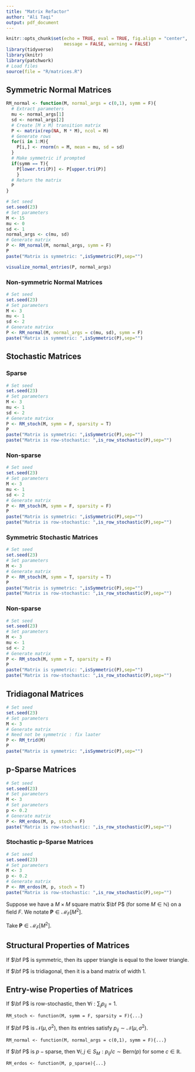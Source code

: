 ```yaml
---
title: "Matrix Refactor"
author: "Ali Taqi"
output: pdf_document
---
```


```r
knitr::opts_chunk$set(echo = TRUE, eval = TRUE, fig.align = "center", 
                      message = FALSE, warning = FALSE)
library(tidyverse)
library(knitr)
library(patchwork)
# Load files
source(file = "R/matrices.R")
```

## Symmetric Normal Matrices

```r
RM_normal <- function(M, normal_args = c(0,1), symm = F){
  # Extract parameters
  mu <- normal_args[1]
  sd <- normal_args[2]
  # Create [M x M] transition matrix
  P <- matrix(rep(NA, M * M), ncol = M)  
  # Generate rows
  for(i in 1:M){
    P[i,] <- rnorm(n = M, mean = mu, sd = sd)
  }
  # Make symmetric if prompted
  if(symm == T){
    P[lower.tri(P)] <- P[upper.tri(P)]
    }  
  # Return the matrix
  P
}
```


```r
# Set seed
set.seed(23)
# Set parameters
M <- 15
mu <- 0
sd <- 1
normal_args <- c(mu, sd)
# Generate matrix
P <- RM_normal(M, normal_args, symm = F)
P
paste("Matrix is symmetric: ",isSymmetric(P),sep="")
```

```r
visualize_normal_entries(P, normal_args)
```

### Non-symmetric Normal Matrices

```r
# Set seed
set.seed(23)
# Set parameters
M <- 3
mu <- 1
sd <- 2
# Generate matrixx
P <- RM_normal(M, normal_args = c(mu, sd), symm = F)
paste("Matrix is symmetric: ",isSymmetric(P),sep="")
```

\newpage

## Stochastic Matrices

### Sparse

```r
# Set seed
set.seed(23)
# Set parameters
M <- 3
mu <- 1
sd <- 2
# Generate matrixx
P <- RM_stoch(M, symm = F, sparsity = T)
P
paste("Matrix is symmetric: ",isSymmetric(P),sep="")
paste("Matrix is row-stochastic: ",is_row_stochastic(P),sep="")
```

### Non-sparse

```r
# Set seed
set.seed(23)
# Set parameters
M <- 3
mu <- 1
sd <- 2
# Generate matrix
P <- RM_stoch(M, symm = F, sparsity = F)
P
paste("Matrix is symmetric: ",isSymmetric(P),sep="")
paste("Matrix is row-stochastic: ",is_row_stochastic(P),sep="")
```

\newpage

### Symmetric Stochastic Matrices

```r
# Set seed
set.seed(23)
# Set parameters
M <- 3
# Generate matrix
P <- RM_stoch(M, symm = T, sparsity = T)
P
paste("Matrix is symmetric: ",isSymmetric(P),sep="")
paste("Matrix is row-stochastic: ",is_row_stochastic(P),sep="")
```

### Non-sparse

```r
# Set seed
set.seed(23)
# Set parameters
M <- 3
mu <- 1
sd <- 2
# Generate matrix
P <- RM_stoch(M, symm = T, sparsity = F)
P
paste("Matrix is symmetric: ",isSymmetric(P),sep="")
paste("Matrix is row-stochastic: ",is_row_stochastic(P),sep="")
```

\newpage

## Tridiagonal Matrices

```r
# Set seed
set.seed(23)
# Set parameters
M <- 3
# Generate matrix
# Need not be symmetric : fix laater
P <- RM_trid(M)
P
paste("Matrix is symmetric: ",isSymmetric(P),sep="")
```

## p-Sparse Matrices

```r
# Set seed
set.seed(23)
# Set parameters
M <- 3
# Set parameters
p <- 0.2
# Generate matrix
P <- RM_erdos(M, p, stoch = F)
paste("Matrix is row-stochastic: ",is_row_stochastic(P),sep="")
```

### Stochastic p-Sparse Matrices

```r
# Set seed
set.seed(23)
# Set parameters
M <- 3
p <- 0.2
# Generate matrix
P <- RM_erdos(M, p, stoch = T)
paste("Matrix is row-stochastic: ",is_row_stochastic(P),sep="")
```

\newpage

Suppose we have a $M \times M$ square matrix $\bf P$ (for some $M \in \mathbb{N}$) on a field $F$. We notate $\mathbf{P} \in \mathcal{M}_F[M^2]$.

Take $\mathbf{P} \in \mathcal{M}_F[M^2]$.

## Structural Properties of Matrices

If $\bf P$ is symmetric, then its upper triangle is equal to the lower triangle.

If $\bf P$ is tridiagonal, then it is a band matrix of width 1.

\bigskip

## Entry-wise Properties of Matrices

If $\bf P$ is row-stochastic, then $\forall i : \sum_j p_{ij} = 1$.

`RM_stoch <- function(M, symm = F, sparsity = F){...}`

\medskip

If $\bf P$ is $\mathcal{N}(\mu,\sigma^2)$, then its entries satisfy $p_{ij} \sim \mathcal{N}(\mu,\sigma^2)$.

`RM_normal <- function(M, normal_args = c(0,1), symm = F){...}`

\medskip

If $\bf P$ is $p-\text{sparse}$, then $\forall i, j \in S_M : p_{ij}/c \sim \text{Bern}(p)$ for some $c \in \mathbb{R}$.

`RM_erdos <- function(M, p_sparse){...}` 